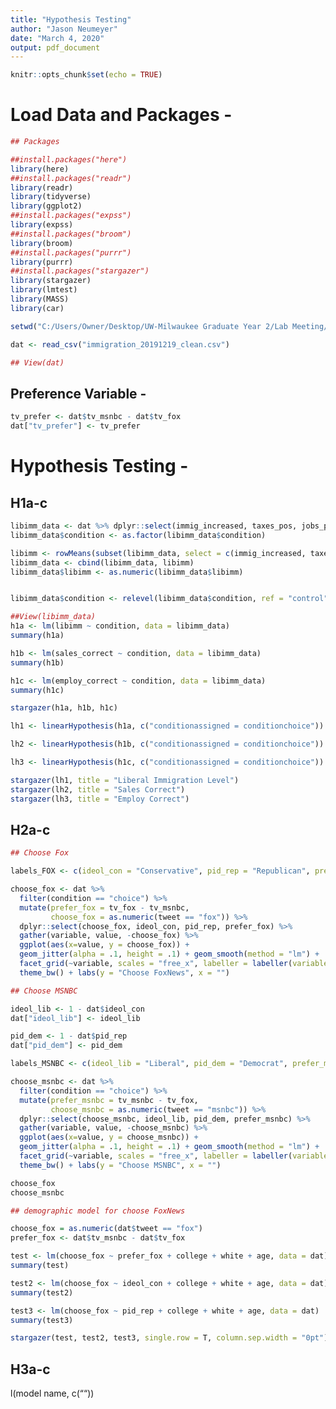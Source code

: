 ```yaml
---
title: "Hypothesis Testing"
author: "Jason Neumeyer"
date: "March 4, 2020"
output: pdf_document
---
```


```r
knitr::opts_chunk$set(echo = TRUE)
```

# Load Data and Packages - 

```r
## Packages

##install.packages("here")
library(here)
##install.packages("readr")
library(readr)
library(tidyverse)
library(ggplot2)
##install.packages("expss")
library(expss)
##install.packages("broom")
library(broom)
##install.packages("purrr")
library(purrr)
##install.packages("stargazer")
library(stargazer)
library(lmtest)
library(MASS)
library(car)

setwd("C:/Users/Owner/Desktop/UW-Milwaukee Graduate Year 2/Lab Meeting/Data")

dat <- read_csv("immigration_20191219_clean.csv")

## View(dat)
```


## Preference Variable - 

```r
tv_prefer <- dat$tv_msnbc - dat$tv_fox
dat["tv_prefer"] <- tv_prefer
```

# Hypothesis Testing - 

## H1a-c

```r
libimm_data <- dat %>% dplyr::select(immig_increased, taxes_pos, jobs_pos, condition, sales_correct, employ_correct)
libimm_data$condition <- as.factor(libimm_data$condition)

libimm <- rowMeans(subset(libimm_data, select = c(immig_increased, taxes_pos, jobs_pos)), na.rm = TRUE)
libimm_data <- cbind(libimm_data, libimm)
libimm_data$libimm <- as.numeric(libimm_data$libimm)


libimm_data$condition <- relevel(libimm_data$condition, ref = "control")

##View(libimm_data)
h1a <- lm(libimm ~ condition, data = libimm_data)
summary(h1a)

h1b <- lm(sales_correct ~ condition, data = libimm_data)
summary(h1b)

h1c <- lm(employ_correct ~ condition, data = libimm_data)
summary(h1c)
```

```r
stargazer(h1a, h1b, h1c)
```

```r
lh1 <- linearHypothesis(h1a, c("conditionassigned = conditionchoice"))

lh2 <- linearHypothesis(h1b, c("conditionassigned = conditionchoice"))

lh3 <- linearHypothesis(h1c, c("conditionassigned = conditionchoice"))
```

```r
stargazer(lh1, title = "Liberal Immigration Level")
stargazer(lh2, title = "Sales Correct")
stargazer(lh3, title = "Employ Correct")

```

## H2a-c

```r
## Choose Fox

labels_FOX <- c(ideol_con = "Conservative", pid_rep = "Republican", prefer_fox = "Prefer Fox")

choose_fox <- dat %>%
  filter(condition == "choice") %>%
  mutate(prefer_fox = tv_fox - tv_msnbc,
         choose_fox = as.numeric(tweet == "fox")) %>%
  dplyr::select(choose_fox, ideol_con, pid_rep, prefer_fox) %>%
  gather(variable, value, -choose_fox) %>%
  ggplot(aes(x=value, y = choose_fox)) +
  geom_jitter(alpha = .1, height = .1) + geom_smooth(method = "lm") +
  facet_grid(~variable, scales = "free_x", labeller = labeller(variable = labels_FOX)) +
  theme_bw() + labs(y = "Choose FoxNews", x = "")

## Choose MSNBC

ideol_lib <- 1 - dat$ideol_con
dat["ideol_lib"] <- ideol_lib

pid_dem <- 1 - dat$pid_rep
dat["pid_dem"] <- pid_dem

labels_MSNBC <- c(ideol_lib = "Liberal", pid_dem = "Democrat", prefer_msnbc = "Prefer MSNBC")

choose_msnbc <- dat %>%
  filter(condition == "choice") %>%
  mutate(prefer_msnbc = tv_msnbc - tv_fox,
         choose_msnbc = as.numeric(tweet == "msnbc")) %>%
  dplyr::select(choose_msnbc, ideol_lib, pid_dem, prefer_msnbc) %>%
  gather(variable, value, -choose_msnbc) %>%
  ggplot(aes(x=value, y = choose_msnbc)) +
  geom_jitter(alpha = .1, height = .1) + geom_smooth(method = "lm") + 
  facet_grid(~variable, scales = "free_x", labeller = labeller(variable = labels_MSNBC)) + 
  theme_bw() + labs(y = "Choose MSNBC", x = "") 

choose_fox
choose_msnbc

## demographic model for choose FoxNews

choose_fox = as.numeric(dat$tweet == "fox")
prefer_fox <- dat$tv_msnbc - dat$tv_fox

test <- lm(choose_fox ~ prefer_fox + college + white + age, data = dat)
summary(test)

test2 <- lm(choose_fox ~ ideol_con + college + white + age, data = dat)
summary(test2)

test3 <- lm(choose_fox ~ pid_rep + college + white + age, data = dat)
summary(test3)
```

```r
stargazer(test, test2, test3, single.row = T, column.sep.width = "0pt")
```

## H3a-c

l(model name, c(""))


